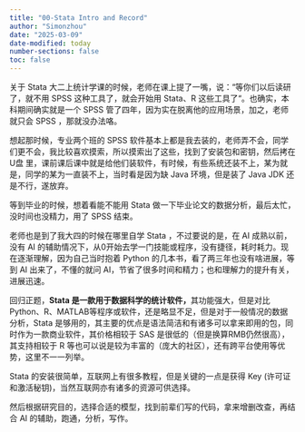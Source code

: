 ```yaml
---
title: "00-Stata Intro and Record"
author: "Simonzhou"
date: "2025-03-09"
date-modified: today
number-sections: false
toc: false
---
```


关于 Stata 大二上统计学课的时候，老师在课上提了一嘴，说：“等你们以后读研了，就不用 SPSS 这种工具了，就会开始用 Stata、R 这些工具了“。也确实，本科期间确实就是一个 SPSS 管了四年，因为实在脱离他的应用场景，加之，老师就只会 SPSS ，那就没办法咯。

想起那时候，专业两个班的 SPSS 软件基本上都是我去装的，老师弄不会，同学们更不会，我比较喜欢摸索，所以摸索出了这些，找到了安装包和密钥，然后拷在 U盘 里，课前课后课中就是给他们装软件，有时候，有些系统还装不上，某为就是，同学的某为一直装不上，当时看是因为缺 Java 环境，但是装了 Java JDK 还是不行，遂放弃。

等到毕业的时候，想着看能不能用 Stata 做一下毕业论文的数据分析，最后太忙，没时间也没精力，用了 SPSS 结束。

老师也是到了我大四的时候在哪里自学 Stata ，不过要说的是，在 AI 成熟以前，没有 AI 的辅助情况下，从0开始去学一门技能或程序，没有捷径，耗时耗力。现在逐渐理解，因为自己当时抱着 Python 的几本书，看了两三年也没有啥进展，等到 AI 出来了，不懂的就问 AI，节省了很多时间和精力；也和理解力的提升有关，进展迅速。

回归正题，**Stata 是一款用于数据科学的统计软件，**其功能强大，但是对比 Python、R、MATLAB等程序或软件，还是略显不足，但是对于一般情况的数据分析，Stata 是够用的，其主要的优点是语法简洁和有诸多可以拿来即用的包，同时作为一款商业软件，其价格相较于 SAS 是很低的（但是换算RMB仍然很高），其支持相较于 R 等也可以说是较为丰富的（庞大的社区），还有跨平台使用等优势，这里不一一列举。

Stata 的安装很简单，互联网上有很多教程，但是关键的一点是获得 Key (许可证和激活秘钥)，当然互联网亦有诸多的资源可供选择。

然后根据研究目的，选择合适的模型，找到前辈们写的代码，拿来增删改查，再结合 AI 的辅助，跑通，分析，写作。